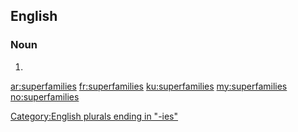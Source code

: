 ==English==

===Noun===
{{head|en}}

# {{plural of|superfamily}}

[[Category:English plurals ending in "-ies"]]

[[ar:superfamilies]]
[[fr:superfamilies]]
[[ku:superfamilies]]
[[my:superfamilies]]
[[no:superfamilies]]